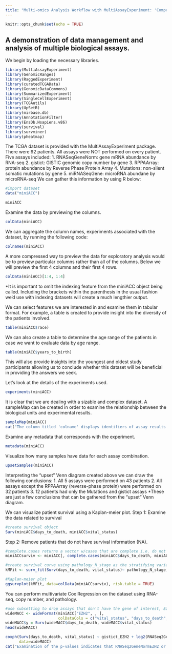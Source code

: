 ```yaml
---
title: "Multi-omics Analysis Workflow with MultiAssayExperiment: 'Comprehensive Pan-Genomic Characterization of Adrenocortical Carcinoma'"
---
```


```r
knitr::opts_chunk$set(echo = TRUE)
```

## A demonstration of data management and analysis of multiple biological assays.

We begin by loading the necessary libraries.

```r
library(MultiAssayExperiment)
library(GenomicRanges)
library(RaggedExperiment)
library(curatedTCGAData)
library(GenomicDataCommons)
library(SummarizedExperiment)
library(SingleCellExperiment)
library(TCGAutils)
library(UpSetR)
library(mirbase.db)
library(AnnotationFilter)
library(EnsDb.Hsapiens.v86)
library(survival)
library(survminer)
library(pheatmap)
```

The TCGA dataset is provided with the MultiAssayExperiment package. There were 92 patients. All assays were NOT performed on every patient.
Five assays included:
1. RNASeqGeneNorm: gene mRNA abundance by RNA-seq
2. gistict: GISTIC genomic copy number by gene
3. RPPAArray: protein abundance by Reverse Phase Protein Array
4. Mutations: non-silent somatic mutations by gene
5. miRNASeqGene: microRNA abundane by microRNA-seq
We can gather this information by using R below:
```r
#import dataset
data("miniACC")
```

```r
miniACC
```

Examine the data by previewing the columns.
```r
colData(miniACC)
```

We can aggregate the column names, experiments associated with the dataset, by running the following code:

```r
colnames(miniACC)
```

A more compressed way to preview the data for exploratory analysis would be to preview particular columns rather than all of the columns. Below we will preview the first 4 columns and their first 4 rows. 
```r
colData(miniACC)[1:4, 1:4]
```

*It is important to omit the indexing feature from the miniACC object being called. Including the brackets within the parenthesis in the usual fashion we'd use with indexing datasets will create a much lengthier output.

We can select features we are interested in and examine them in tabular format. For example, a table is created to provide insight into the diversity of the patients involved. 

```r
table(miniACC$race)
```

We can also create a table to determine the age range of the patients in case we want to evaluate data by age range.

```r
table(miniACC$years_to_birth)
```

This will also provide insights into the youngest and oldest study participants allowing us to conclude whether this dataset will be beneficial in providing the answers we seek.

Let's look at the details of the experiments used. 

```r
experiments(miniACC)
```

It is clear that we are dealing with a sizable and complex dataset. A sampleMap can be created in order to examine the relationship between the biological units and experimental results.

```r
sampleMap(miniACC)
cat("The column titled 'colname' displays identifiers of assay results.", "\nThe assay column provides the name of the assay.", "\nThe primary column displays identifiers of patients or biological units.")
```

Examine any metadata that corresponds with the experiment.

```r
metadata(miniACC)
```

Visualize how many samples have data for each assay combination.

```r
upsetSamples(miniACC)
```

Interpreting the "upset" Venn diagram created above we can draw the following conclusions:
1. All 5 assays were performed on 43 patients
2. All assays except the RPPAArray (reverse-phase protein) were performed on 32 patients
3. 12 patients had only the Mutations and gistict assays
*These are just a few conclusions that can be gathered from the "upset" Venn diagram.

We can visualize patient survival using a Kaplan-meier plot.
Step 1: Examine the data related to survival 

```r
#create survival object
Surv(miniACC$days_to_death, miniACC$vital_status)
```

Step 2: Remove patients that do not have survival information (NA).

```r
#complete.cases returns a vector w/cases that are complete i.e. do not have missing values
miniACCsurviv <- miniACC[, complete.cases(miniACC$days_to_death, miniACC$vital_status), ]

#create survival curve using pathology_N_stage as the stratifying variable
kMFit <- surv_fit(Surv(days_to_death, vital_status)~ pathology_N_stage, data=colData(miniACCsurviv))

#Kaplan-meier plot
ggsurvplot(kMFit, data=colData(miniACCsurviv), risk.table = TRUE)
```

You can perform multivariate Cox Regression on the dataset using RNA-seq, copy number, and pathology.

```r
#use subsetting to drop assays that don't have the gene of interest, EZH2
wideMACC <- wideFormat(miniACC["EZH2", , ],
                       colDataCols = c("vital_status", "days_to_death", "pathology_N_stage"))
wideMACC$y = Surv(wideMACC$days_to_death, wideMACC$vital_status)
head(wideMACC)
```

```r
coxph(Surv(days_to_death, vital_status) ~ gistict_EZH2 + log2(RNASeq2GeneNorm_EZH2) + pathology_N_stage,
      data=wideMACC)
cat("Examination of the p-values indicates that RNASeq2GeneNormEZH2 or EZH2 expression is significantly associated with overall survival as it is the only assay with a p-value below 0.001")
```

